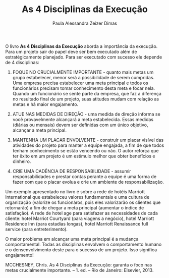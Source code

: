 % As 4 Disciplinas da Execução
% Paula Alessandra Zeizer Dimas

O livro **As 4 Disciplinas da Execução** aborda a importância da execução. 
Para um projeto sair do papel deve ser bem executado além de estratégicamente
planejado. Para ser executado com sucesso ele depende de 4 disciplinas:

1. FOQUE NO CRUCIALMENTE IMPORTANTE - quanto mais metas um grupo estabelecer,
menor será a possibilidade de serem cumpridas. Uma empresa precisa estabelecer 
uma meta principal e todos os funcionários precisam tomar conhecimento desta
meta e focar nela. Quando um funcionário se sente parte da empresa, que 
faz a diferença no resultado final de um projeto, suas atitudes mudam com relação as 
metas e há maior engajamento.

2. ATUE NAS MEDIDAS DE DIREÇÃO - uma medida de direção informa se você provavelmente
alcançará a meta estabelecida. Essas medidas (diárias ou mensais) devem ser 
definidas com um único objetivo, alcançar a meta principal.

3. MANTENHA UM PLACAR ENVOLVENTE - construir um placar visível das 
atividades do projeto para manter a equipe engajada, a fim de que todos 
tenham conhecimento se estão vencendo ou não. O autor reforça que ter 
êxito em um projeto é um estímulo melhor que obter benefícios e dinheiro. 

4. CRIE UMA CADÊNCIA DE RESPONSABILIDADE - assumir responsabilidades e 
prestar contas perante a equipe é uma forma de fazer com que o placar 
evolua e crie um ambiente de responsabilização. 

Um exemplo apresentado no livro é sobre a rede de hotéis Marriott 
International que estabeleceu valores fundamentais e uma cultura de organização 
(valorize os funcionáros, pois eles valorizarão os clientes que retornarão)
a fim de chegar a meta principal (aumentar o índice de satisfação). A rede de hotel
age para satisfazer as necessidades de cada cliente: hotel Marriot Courtyard (para 
viagens a negócio), hotel Marriott Residence Inn (para estadias longas), hotel
Marriott Renaissance full service (para entreterimento). 

O maior problema em alcançar uma meta principal é a mudança comportamental. Todas
as disciplinas envolvem o comportamento humano e o densenvolvimento deste para o
sucesso de um projeto. Isso significa engajamento!

MCCHESNEY, Chris. As 4 Disciplinas da Execução: garanta o foco nas metas
crucialmente importante. – 1. ed. – Rio de Janeiro: Elsevier, 2013.

